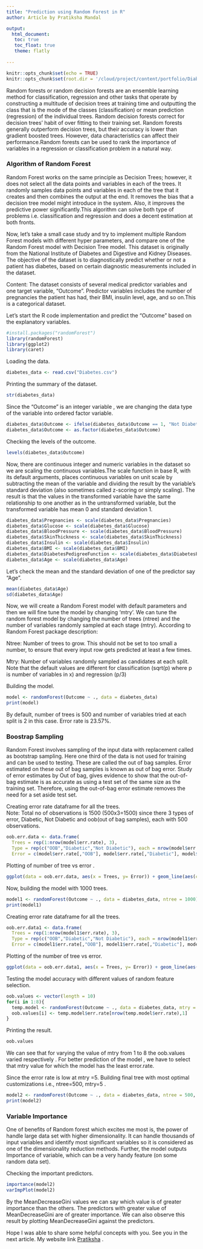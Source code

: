 ---
title: "Prediction using Random Forest in R"
author: Article by Pratiksha Mandal

output:  
  html_document:
   toc: true
   toc_float: true
   theme: flatly
   
---

```{r include=FALSE}
knitr::opts_chunk$set(echo = TRUE)
knitr::opts_chunk$set(root.dir = '/cloud/project/content/portfolio/Diabetes.csv')
```

Random forests or random decision forests are an ensemble learning method for classification, regression and other tasks that operate by constructing a multitude of decision trees at training time and outputting the class that is the mode of the classes (classification) or mean prediction (regression) of the individual trees. Random decision forests correct for decision trees' habit of over fitting to their training set. Random forests generally outperform decision trees, but their accuracy is lower than gradient boosted trees. However, data characteristics can affect their performance.Random forests can be used to rank the importance of variables in a regression or classification problem in a natural way.




### Algorithm of Random Forest


Random Forest works on the same principle as Decision Trees; however, it does not select all the data points and variables in each of the trees. It randomly samples data points and variables in each of the tree that it creates and then combines the output at the end. It removes the bias that a decision tree model might introduce in the system. Also, it improves the predictive power significantly.This algorithm can solve both type of problems i.e. classification and regression and does a decent estimation at both fronts.

Now, let's take a small case study and try to implement multiple Random Forest models with different hyper parameters, and compare one of the Random Forest model with Decision Tree model.
                         This dataset is originally from the National Institute of Diabetes and Digestive and Kidney Diseases. The objective of the dataset is to diagnostically predict whether or not a patient has diabetes, based on certain diagnostic measurements included in the dataset.

Content:
The dataset consists of several medical predictor variables and one target variable, "Outcome". Predictor variables includes the number of pregnancies the patient has had, their BMI, insulin level, age, and so on.This is a categorical dataset.

Let's start the R code implementation and predict the "Outcome" based on the explanatory variables.

```{r}
#install.packages("randomForest")
library(randomForest)
library(ggplot2)
library(caret)
```

Loading  the data.
```{r}
diabetes_data <- read.csv("Diabetes.csv")
```

Printing the summary of the dataset.
```{r}
str(diabetes_data)
```


Since the "Outcome" is an integer variable , we are changing the data type of the variable into ordered factor variable.
```{r}
diabetes_data$Outcome <- ifelse(diabetes_data$Outcome == 1, "Not Diabetic", "Diabetic")
diabetes_data$Outcome <- as.factor(diabetes_data$Outcome)
```


Checking the levels of the outcome.
```{r}
levels(diabetes_data$Outcome)
```


Now, there are continuous integer and numeric variables in the dataset so we are scaling the continuous variables.The scale function in base R, with its default arguments, places continuous variables on unit scale by subtracting the mean of the variable and dividing the result by the variable's standard deviation (also sometimes called z-scoring or simply scaling). The result is that the values in the transformed variable have the same relationship to one another as in the untransformed variable, but the transformed variable has mean 0 and standard deviation 1.
```{r}
diabetes_data$Pregnancies <- scale(diabetes_data$Pregnancies)
diabetes_data$Glucose <- scale(diabetes_data$Glucose)
diabetes_data$BloodPressure <- scale(diabetes_data$BloodPressure)
diabetes_data$SkinThickness <- scale(diabetes_data$SkinThickness)
diabetes_data$Insulin <- scale(diabetes_data$Insulin)
diabetes_data$BMI <- scale(diabetes_data$BMI)
diabetes_data$DiabetesPedigreeFunction <- scale(diabetes_data$DiabetesPedigreeFunction)
diabetes_data$Age <- scale(diabetes_data$Age)
```

Let's check the mean and the standard deviation of one of the predictor say "Age". 
```{r}
mean(diabetes_data$Age)
sd(diabetes_data$Age)
```


Now, we will create a Random Forest model with default parameters and then we will fine tune the model by changing 'mtry'. We can tune the random forest model by changing the number of trees (ntree) and the number of variables randomly sampled at each stage (mtry). According to Random Forest package description:

Ntree: Number of trees to grow. This should not be set to too small a number, to ensure that every input row gets predicted at least a few times.

Mtry: Number of variables randomly sampled as candidates at each split. Note that the default values are different for classification (sqrt(p) where p is number of variables in x) and regression (p/3)


Building the model.
```{r}
model <- randomForest(Outcome ~ ., data = diabetes_data)
print(model)
```
By default, number of trees is 500 and number of variables tried at each split is 2 in this case. Error rate is 23.57%.

### Boostrap Sampling 

Random Forest involves sampling of the input data with replacement called as bootstrap sampling. Here one third of the data is not used for training and can be used to testing. These are called the out of bag samples. Error estimated on these out of bag samples is known as out of bag error. Study of error estimates by Out of bag, gives evidence to show that the out-of-bag estimate is as accurate as using a test set of the same size as the training set. Therefore, using the out-of-bag error estimate removes the need for a set aside test set.

Creating error rate dataframe for all the trees.  
Note: Total no of observations is 1500 (500x3=1500) since there 3 types of error, Diabetic, Not Diabetic and oob(out of bag samples), each with 500 observations. 
```{r}
oob.err.data <- data.frame(
  Trees = rep(1:nrow(model$err.rate), 3), 
  Type = rep(c("OOB","Diabetic","Not Diabetic"), each = nrow(model$err.rate)),
  Error = c(model$err.rate[,"OOB"], model$err.rate[,"Diabetic"], model$err.rate[,"Not Diabetic"]))
```


Plotting of number of tree vs error .
```{r}
ggplot(data = oob.err.data, aes(x = Trees, y= Error)) + geom_line(aes(color = Type))
```


Now, building the model with 1000 trees.
```{r}
model1 <- randomForest(Outcome ~ ., data = diabetes_data, ntree = 1000)
print(model1)
```


Creating error rate dataframe for all the trees.
```{r}
oob.err.data1 <- data.frame(
  Trees = rep(1:nrow(model1$err.rate), 3), 
  Type = rep(c("OOB","Diabetic","Not Diabetic"), each = nrow(model1$err.rate)),
  Error = c(model1$err.rate[,"OOB"], model1$err.rate[,"Diabetic"], model1$err.rate[,"Not Diabetic"]))
```

Plotting of the number of tree vs error. 
```{r}
ggplot(data = oob.err.data1, aes(x = Trees, y= Error)) + geom_line(aes(color = Type))
```

Testing the model accuracy with different values of random feature selection.
```{r}
oob.values <- vector(length = 10)
for(i in 1:8){
  temp.model <- randomForest(Outcome ~ ., data = diabetes_data, mtry = i, ntree = 500)
  oob.values[i] <- temp.model$err.rate[nrow(temp.model$err.rate),1]
}
```

Printing the result. 
```{r}
oob.values
```
We can see that for varying the value of mtry from 1 to 8 the oob.values varied respectively . For better prediction of the model , we have to select that mtry value for which the model has the least error.rate.


Since the error rate is low at mtry =5.
Building final tree with most optimal customizations i.e., ntree=500, mtry=5 . 
```{r}
model2 <- randomForest(Outcome ~ ., data = diabetes_data, ntree = 500, mtry = 5)
print(model2)
```


### Variable Importance 

One of benefits of Random forest which excites me most is, the power of handle large data set with higher dimensionality. It can handle thousands of input variables and identify most significant variables so it is considered as one of the dimensionality reduction methods. Further, the model outputs Importance of variable, which can be a very handy feature (on some random data set).

Checking  the important predictors.
```{r}
importance(model2)
varImpPlot(model2)
```
By the MeanDecreaseGini values we can say which value is of greater importance than the others. The predictors with greater value of MeanDecreaseGini are of greater importance. We can also observe this result by plotting MeanDecreaseGini against the predictors.


Hope I was able to share some helpful concepts with you. See you in the next article. My website link [Pratiksha](https://prat.netlify.app/) .






















